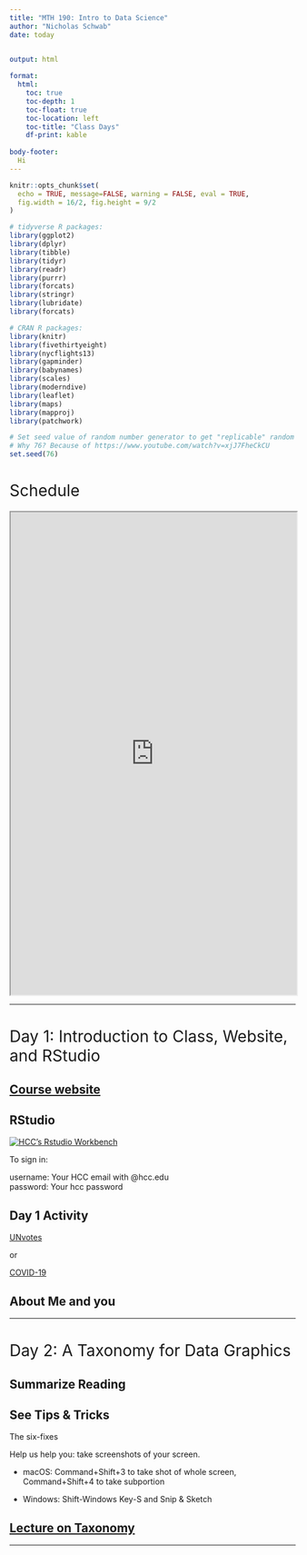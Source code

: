 ```yaml
---
title: "MTH 190: Intro to Data Science"
author: "Nicholas Schwab"
date: today

  
output: html

format:
  html:
    toc: true
    toc-depth: 1
    toc-float: true
    toc-location: left
    toc-title: "Class Days"
    df-print: kable
    
body-footer: 
  Hi
---
```


```{=html}
<style>
h1{font-weight: 400;}
</style>
```
```r
knitr::opts_chunk$set(
  echo = TRUE, message=FALSE, warning = FALSE, eval = TRUE, 
  fig.width = 16/2, fig.height = 9/2
)

# tidyverse R packages:
library(ggplot2)
library(dplyr)
library(tibble)
library(tidyr)
library(readr)
library(purrr)
library(forcats)
library(stringr)
library(lubridate)
library(forcats)

# CRAN R packages:
library(knitr)
library(fivethirtyeight)
library(nycflights13)
library(gapminder)
library(babynames)
library(scales)
library(moderndive)
library(leaflet)
library(maps)
library(mapproj)
library(patchwork)

# Set seed value of random number generator to get "replicable" random numbers.
# Why 76? Because of https://www.youtube.com/watch?v=xjJ7FheCkCU
set.seed(76)
```

```{=html}
<style>
h1{font-weight: 400;}
</style>
```
# Schedule

<iframe src="https://docs.google.com/spreadsheets/d/e/2PACX-1vRK1_TZx6LCqC0Wfddr2T0Sb7sX0R1zuoAesmj-TYpXtMpikenrIqQz4LHmk83PFYF1Yk4MjQB14aec/pubhtml?gid=0&amp;single=true&amp;widget=true&amp;headers=false" width="100%" height="850">

</iframe>

------------------------------------------------------------------------

# Day 1: Introduction to Class, Website, and RStudio

## [Course website](https://nics-github.github.io/MTH_190/)

## RStudio

[![HCC's Rstudio Workbench](images/rstudio_logo.png){fig-align="left"}](http://hcc-rstudiosrv1.hcc.edu:8787/s/93126cfc78a31806f480a/auth-sign-in?appUri=%2F)

To sign in:

| username: Your HCC email with @hcc.edu

| password: Your hcc password

## Day 1 Activity

[UNvotes](https://github.com/rstudio-education/datascience-box/tree/master/course-materials/application-exercises/ae-01a-un-votes/unvotes.qmd)

or

[COVID-19](https://github.com/rstudio-education/datascience-box/blob/master/course-materials/application-exercises/ae-01b-covid/covid.qmd)

## About Me and you

------------------------------------------------------------------------

# Day 2: A Taxonomy for Data Graphics

## Summarize Reading

## See Tips & Tricks

The six-fixes

Help us help you: take screenshots of your screen.

-   macOS: Command+Shift+3 to take shot of whole screen, Command+Shift+4 to take subportion

-   Windows: Shift-Windows Key-S and Snip & Sketch

## [Lecture on Taxonomy](.\lectures\mdsr_viz_1_taxonomy.html)



***
